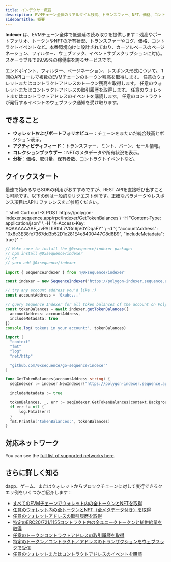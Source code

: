 ```yaml
---
title: インデクサー概要
description: EVMチェーン全体のリアルタイム残高、トランスファー、NFT、価格、コントラクトイベントをウェブフックやサブスクリプションで取得。オンチェーンアプリの本番用リードレイヤーとしてご利用いただけます。
sidebarTitle: 概要
---
```


**Indexer** は、EVMチェーン全体で低遅延の読み取りを提供します：残高やポートフォリオ、トークンやNFTの所有状況、トランスファーやログ、価格、コントラクトイベントなど。本番環境向けに設計されており、カーソルベースのページネーション、フィルター、ウェブフック、イベントサブスクリプションに対応。スケーラブルで99.99%の稼働率を誇るサービスです。

<CardGroup>
  <Card title="APIリファレンス" href="/api-references/indexer/overview">
    エンドポイント、フィルター、ページネーション、レスポンス形式について。
  </Card>

  <Card title="クロスチェーン・トークン残高" href="/solutions/indexer/cross-chain-balances">
    1回のAPIコールで複数のEVMチェーンのトークン残高を取得します。
  </Card>

  <Card title="トークン残高" href="/solutions/indexer/token-balances">
    任意のウォレットまたはコントラクトアドレスのトークン残高を取得します。
  </Card>

  <Card title="Transaction History" href="/solutions/indexer/transaction-history">
    任意のウォレットまたはコントラクトアドレスの取引履歴を取得します。
  </Card>

  <Card title="イベント購読" href="/solutions/indexer/event-subscriptions">
    任意のウォレットまたはコントラクトアドレスのイベントを購読します。
  </Card>

  <Card title="Webhooks" href="/solutions/indexer/webhooks">
    任意のコントラクトが発行するイベントのウェブフック通知を受け取ります。
  </Card>
</CardGroup>

## できること

- **ウォレットおよびポートフォリオビュー**：チェーンをまたいだ統合残高とポジション表示。
- **アクティビティフィード**：トランスファー、ミント、バーン、セール情報。
- **コレクションブラウザー**：NFTのメタデータや所有状況を表示。
- **分析**：価格、取引量、保有者数、コントラクトイベントなど。

## クイックスタート
最速で始めるならSDKの利用がおすすめですが、REST APIを直接呼び出すことも可能です。以下の例は一般的なリクエスト例です。正確なパラメータやレスポンス項目はAPIリファレンスをご参照ください。

<CodeGroup>
  ```shell Curl
  curl -X POST https://polygon-indexer.sequence.app/rpc/Indexer/GetTokenBalances \
   -H "Content-Type: application/json" \
   -H "X-Access-Key: AQAAAAAAAF_JvPALhBthL7VGn6jV0YDqaFY" \
   -d '{ "accountAddress": "0x8e3E38fe7367dd3b52D1e281E4e8400447C8d8B9", "includeMetadata": true }'
  ```

  ```ts Typescript
  // Make sure to install the @0xsequence/indexer package:
  // npm install @0xsequence/indexer
  // or
  // yarn add @0xsequence/indexer

  import { SequenceIndexer } from '@0xsequence/indexer'

  const indexer = new SequenceIndexer('https://polygon-indexer.sequence.app', 'AQAAAAAAAF_JvPALhBthL7VGn6jV0YDqaFY')

  // try any account address you'd like :)
  const accountAddress = '0xabc...'

  // query Sequence Indexer for all token balances of the account on Polygon
  const tokenBalances = await indexer.getTokenBalances({
  	accountAddress: accountAddress,
  	includeMetadata: true
  })
  console.log('tokens in your account:', tokenBalances)
  ```

  ```go Go
  import (
  	"context"
  	"fmt"
  	"log"
  	"net/http"

  	"github.com/0xsequence/go-sequence/indexer"
  )

  func GetTokenBalances(accountAddress string) {
  	seqIndexer := indexer.NewIndexer("https://polygon-indexer.sequence.app", "AQAAAAAAAF_JvPALhBthL7VGn6jV0YDqaFY")

  	includeMetadata := true

  	tokenBalances, _, err := seqIndexer.GetTokenBalances(context.Background(), &accountAddress, nil, &includeMetadata, nil, nil)
  	if err != nil {
  		log.Fatal(err)
  	}
  	fmt.Println("tokenBalances:", tokenBalances)
  }
  ```
</CodeGroup>

## 対応ネットワーク
You can see the [full list of supported networks here](https://status.sequence.info).

## さらに詳しく知る
dapp、ゲーム、またはウォレットからブロックチェーンに対して実行できるクエリ例をいくつかご紹介します：
- [すべてのEVMチェーンでウォレット内の全トークンとNFTを取得](/solutions/indexer/cross-chain-balances)
- [任意のウォレット内の全トークンとNFT（全メタデータ付き）を取得](/solutions/indexer/token-balances)
- [任意のウォレットアドレスの取引履歴を取得](/solutions/indexer/transaction-history)
- [特定のERC20/721/1155コントラクト内の全ユニークトークンと総供給量を取得](/solutions/indexer/token-balances)
- [任意のトークンコントラクトアドレスの取引履歴を取得](/solutions/indexer/transaction-history)
- [特定のトークン／コントラクト／アドレスのトランザクションをウェブフックで受信](/solutions/indexer/webhooks)
- [任意のウォレットまたはコントラクトアドレスのイベントを購読](/solutions/indexer/event-subscriptions)